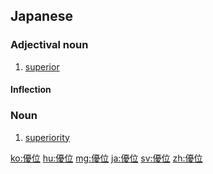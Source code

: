 ==Japanese==
{{ja-kanjitab|ゆう|い|yomi=on}}

===Adjectival noun===
{{ja-adj|infl=な|ゆうい}}

# [[superior]]

====Inflection====
{{ja-na|ゆうい}}

===Noun===
{{ja-noun|ゆうい}}

# [[superiority]]
#: {{ja-usex|自分の優位を確認する|じぶん の ゆうい を かくにん する|confirm one's own superiority}}

[[ko:優位]]
[[hu:優位]]
[[mg:優位]]
[[ja:優位]]
[[sv:優位]]
[[zh:優位]]